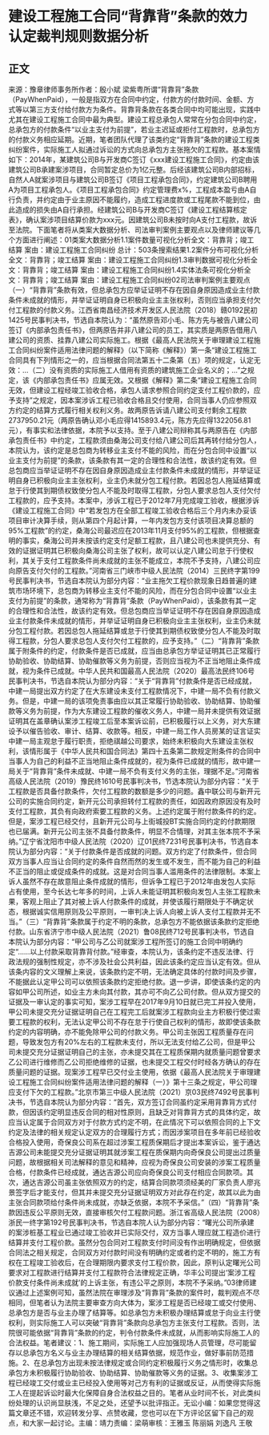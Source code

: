 # 建设工程施工合同“背靠背”条款的效力认定裁判规则数据分析
## 正文
来源：豫章律师事务所作者：殷小斌 梁紫粤所谓“背靠背”条款（PayWhenPaid），一般是指双方在合同中约定，付款方的付款时间、金额、方式等以第三方支付给付款方为条件。背靠背条款在各类合同中均可能出现，实践中尤其在建设工程施工合同中最为典型。建设工程总承包人常常在分包合同中约定，总承包方的付款条件“以业主支付为前提”，若业主迟延或拒付工程款时，总承包方的付款义务相应延期。近期，笔者团队代理了该类约定“背靠背”条款的建设工程类纠纷案件，实际施工人拟通过诉讼的方式向总承包方主张拖欠的工程款。基本案情如下：2014年，某建筑公司B与开发商C签订《xxx建设工程施工合同》，约定由该建筑公司B承建案涉项目，合同暂定总价为1亿元整。后经该建筑公司B内部招标，自然人A就案涉项目与建筑公司B签订《项目工程承包合同》，约定建筑公司B聘用A为项目工程承包人。《项目工程承包合同》约定管理费x%，工程成本盈亏由A自行负责，并约定由于业主原因不能履约，造成工程进度款或工程尾款不能到位，由此造成的损失由A自行承担。经建筑公司B与开发商C签订《建设工程结算核定表》，确认案涉项目结算价款为xxx元。因建筑公司B未按时向A支付工程款，故诉至法院。下面笔者将从类案大数据分析、司法审判案例主要观点以及律师建议等几个方面进行阐述：01类案大数据分析1.1案件数量可视化分析全文：背靠背；竣工结算    案由：建设工程施工合同纠纷   总计：503条搜索结果1.2案件分布可视化分析全文：背靠背；竣工结算    案由：建设工程施工合同纠纷1.3审判数据可视化分析全文：背靠背；竣工结算    案由：建设工程施工合同纠纷1.4实体法条可视化分析全文：背靠背；竣工结算    案由：建设工程施工合同纠纷02司法审判案例主要观点（一）“背靠背”条款有效，但总承包方应举证证明不存在因自身原因造成业主付款条件未成就的情形，并举证证明自身已积极向业主主张权利，否则应当承担支付欠付工程款的付款义务。江西省南昌经济技术开发区人民法院（2018）赣0192民初1425号民事判决书，节选自本院认为：“虽然原告邓小毛、陈方先与被告八建公司签订《内部承包责任书》，但两原告并非八建公司的员工，其实质是两原告借用八建公司的资质、挂靠八建公司实际施工。根据《最高人民法院关于审理建设工程施工合同纠纷案件适用法律问题的解释》（以下简称《解释》）第一条“建设工程施工合同具有下列情形之一的，应当根据合同法第五十二条第（五）项的规定，认定无效：…（二）没有资质的实际施工人借用有资质的建筑施工企业名义的；…”之规定，该《内部承包责任书》应属无效。又根据《解释》第二条“建设工程施工合同无效，但建设工程经竣工验收合格，承包人请求参照合同约定支付工程价款的，应予支持”之规定，因本案涉诉工程已验收合格且交付使用，合同当事人仍应参照双方约定的结算方式履行相关权利义务。故两原告诉请八建公司支付剩余工程款2737950.21元（两原告确认邓小毛应得1415893.4元，陈方先应得1322056.81元），有事实和法律依据，本院予以支持。至于八建公司辩称其与两原告在《内部承包责任书》中约定，工程款须由桑海公司支付给八建公司后其再转付给分包人，本院认为，该约定是总包商为转移业主支付不能的风险，而在分包合同中设置“以业主支付为前提”的条款，该条款有其一定的合理性和合法性，故该约定有效。但总包商应当举证证明不存在因自身原因造成业主付款条件未成就的情形，并举证证明自身已积极向业主主张权利，业主仍未就分包工程付款。若因总包人拖延结算或怠于行使其到期债权致使分包人不能及时取得工程款，分包人要求总包人支付欠付工程款的，应予支持。本案中，涉诉工程已于2012年7月完成竣工验收，根据涉诉《建设工程施工合同》中“若发包方在全部工程竣工验收合格后三个月内未办妥该项目审计决算手续，则从第四个月起计算，一年内发包方支付该项目决算总额的95%工程款”的约定，桑海公司最迟应在2013年11月支付95%的工程款，但根据查明的事实，桑海公司并未按该约定支付足额工程款，且八建公司也未提供充分、有效的证据证明其已积极向桑海公司主张了权利，故可以认定八建公司怠于行使权利，其关于支付工程款条件尚未成就的主张不能成立，本院不予支持，八建公司应向原告支付欠付的工程款。”河南省三门峡市中级人民法院（2014）三民终字第199号民事判决书，节选自本院认为部分内容：“业主拖欠工程价款现象日趋普遍的建筑市场环境下，总包商为转移业主支付不能的风险，而在分包合同中设置“以业主支付为前提”的条款，通常称为“背靠背”条款（PayWhenPaid），该条款有其一定的合理性和合法性，故该约定有效。但总包商应当举证证明不存在因自身原因造成业主付款条件未成就的情形，并举证证明自身已积极向业主主张权利，业主仍未就分包工程付款。若因总包人拖延结算或怠于行使其到期债权致使分包人不能及时取得工程款，分包人要求总包人支付欠付工程款的，应予支持。”（二）“背靠背”条款属于附条件的约定，付款条件是否已成就，应当由总承包方举证证明其已正常履行协助验收、协助结算、协助催款等义务为前提，否则应当视为不正当地阻止条件成就，视为条件已成就。中华人民共和国最高人民法院（2020）最高法民终106号民事判决书，节选自本院认为部分内容：“关于“背靠背”付款条件是否已经成就，中建一局提出双方约定了在大东建设未支付工程款情况下，中建一局不负有付款义务。但是，中建一局的该项免责事由应以其正常履行协助验收、协助结算、协助催款等义务为前提，作为大东建设工程款的催收义务人，中建一局并未提供有效证据证明其在盖章确认案涉工程竣工后至本案诉讼前，已积极履行以上义务，对大东建设予以催告验收、审计、结算、收款等。相反，中建一局工作人员房某的证言证实中建一局主观怠于履行职责，拒绝祺越公司要求，始终未积极向大东建设主张权利，该情形属于《中华人民共和国合同法》第四十五条第二款规定附条件的合同中当事人为自己的利益不正当地阻止条件成就的，视为条件已成就的情形，故中建一局关于“背靠背”条件未成就、中建一局不负有支付义务的主张，理据不足。”河南省高级人民法院（2019）豫民终1610号民事判决书，节选本院认为部分内容：“关于工程款是否具备付款条件，欠付工程款的数额是多少的问题。鑫中联公司与新开元公司的实施合同约定，新开元公司承担转付工程款的责任，如因政府原因没有及时支付工程款，其负有向政府索要工程款的义务。上述约定属于附付款条件的约定。但是，案涉工程已经交付，且新开元公司与上街城投BT实施合同约定的付款期限也已届满。新开元公司主张不具备付款条件，明显不合情理，对其主张本院不予采纳。”辽宁省沈阳市中级人民法院（2020）辽01民终7231号民事判决书，节选自本院认为部分内容：“关于付款条件是否成就的问题。双方约定了付款条件，但合同双方当事人应当让合同约定的条件自然而然的发生或不发生，而不能为自己的利益不正当的阻止或促成条件的成就。这是对合同当事人滥用条件的法律限制。本案上诉人虽然不存在故意阻止条件成就的情形，但诉争工程已于2012年由发包人实际占有使用，至今长达七年多的时间，上诉人未能证明其积极向发包人主张工程款未果，客观上阻止了其对被上诉人付款条件的成就，并使该履行期限处于不确定状态，根据诚实信用原则及公平原则，一审判决上诉人向被上诉人支付工程款并无不当。”（三）“背靠背”条款属于约定不明的条款，总承包方不能依据该条款约定拒绝付款。山东省济宁市中级人民法院（2021）鲁08民终712号民事判决书，节选自本院认为部分内容：“甲公司与乙公司就案涉工程所签订的施工合同中明确约定“……以上付款采取背靠背付款。”经审查，本院认为，该条约定不违反法律、行政法规的强制性规定，亦不涉及社会公共利益，因此该条约定应当认定有效。但从该条内容的文义理解上来说，该条款约定不明，无法确定具体的付款时间及步骤，不能据此认定甲公司可以依照该条款约定拒绝付款。退一步讲，即使该条约定的内容如甲公司所述，如业主方未向其付款，其亦可不向乙公司付款。但从双方提交的证据及一审认定的事实可知，案涉工程早在2017年9月10日就已完工并投入使用，甲公司未提交充分证据证明自己在工程完工后就案涉工程款向业主方积极行使过索要工程款的权利，无法认定甲公司不存在怠于行使自己权利的情形，故即使该条款约定的内容明确，亦不能免除甲公司的付款义务。甲公司主张因工程质量存在问题，导致发包方有20%左右的工程款未支付，所以无法支付给乙公司，但是甲公司未提交充分证据证明自己的主张，亦未提交其在工程质保期内就质量问题曾要求乙公司进行维修而乙公司拒绝维修的证据，也未提交工程交付时经各方确认的存在质量问题的证据。现案涉工程早已交付业主使用，依据《最高人民法院关于审理建设工程施工合同纠纷案件适用法律问题的解释（一）》第十三条之规定，甲公司理应支付下欠的工程款。”北京市第三中级人民法院（2021）京03民终7492号民事判决书，节选自本院认为部分内容：“首先，双方签订合同虽约定采用背靠背方式付款，但因该约定明显违反合同的相对性原则，且缺乏对背靠背方式的具体约定，故应当认定属于合同双方对于付款方式约定不明，在此情况下可以依照合同的上下文约定及法律的相关规定认定双方的合理履行方式；而因涉案项目在多年前已经验收合格投入使用，奇保良公司系在超过涉案工程质保期后才提出本案诉讼，鉴于通达吉源公司未能提交充分证据证明其就涉案工程在质保期内向奇保良公司提出过质量问题，故根据相关司法解释的意见和精神，应视为奇保良公司安装的涉案工程质量合格，付款条件已经成就，通达吉源公司应向奇保良公司支付相应合同款项。其次，通达吉源公司虽主张依照双方的约定，结算合同款项须经美的厂家负责人廖兆景签字后才能支付，但其并未提交充分证据证明双方对此存在约定，故其以此为由主张合同款项给付条件尚未成就，亦缺乏依据，本院不予采信。”（四）“背靠背”条款因违反公平原则无效，直接审核欠付工程款问题。浙江省高级人民法院（2008）浙民一终字第192号民事判决书，节选自本院人认为部分内容：“曙光公司所承建的案涉桩基工程业已通过竣工验收并已实际交付，双方当事人理应就工程造价进行结算并支付工程价款。虽然分包合同对工程款支付时间没有作出明确规定，但依据合同法之相关规定，合同双方对付款时间没有明确约定或者约定不明的，施工方有权在工程竣工验收后，在合理期限内要求支付工程价款，因此，原判认定曙光公司要求对工程款进行结算并支付工程款符合法律规定正确，华丰公司提出‘案涉工程价款支付条件尚未成就’的上诉主张，有违公平之原则，本院不予采纳。”03律师建议通过上述案例可知，虽然法院在审理涉及“背靠背”条款的案件时，裁判观点不尽相同，但笔者认为法院主要审查方向大体为，案涉工程是否已经竣工或交付使用、总承包方是否与业主办理了结算等。如总承包方未积极办理结算或怠于向业主行使权利，则实际施工人可以突破“背靠背”条款向总承包方主张支付工程款。否则，法院很可能依据“背靠背”条款的约定，判令付款条件未成就，从而影响实际施工人的合法权益。笔者建议：1、施工期间，实际施工人应加强现场人员管理，尽可能留存以总承包方名义与业主办理结算的相关结算依据，规范作业，做好事前防范措施。2、在总承包方出现未按法律规定或合同约定积极履行义务之情形时，收集总承包方未积极履行协助验收、协助结算、协助催款等义务的证据。3、收集案涉工程已经竣工交付或业主已经投入使用等对己方有利的证据或反证，从而使得实际施工人在提起诉讼时最大化保障自身合法权益之目的。笔者从业时间不长，对此类纠纷处理的认识尚显肤浅，不足之处，还望予以批评指正。无讼小编：如果您觉得这篇文章还不错，欢迎转发分享、点赞收藏，您也可以在下方评论区留下自己的观点，和大家一起讨论。主编：靖力责编：梁萌审核：王雅玉 陈丽娟 刘逸凡 王敬